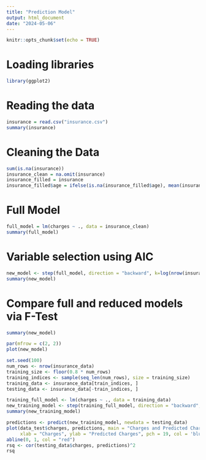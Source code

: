 ```yaml
---
title: "Prediction Model"
output: html_document
date: "2024-05-06"
---
```


```r
knitr::opts_chunk$set(echo = TRUE)
```

# Loading libraries
```r
library(ggplot2)
```

# Reading the data
```r
insurance = read.csv("insurance.csv")
summary(insurance)
```

# Cleaning the Data
```r
sum(is.na(insurance))
insurance_clean = na.omit(insurance)
insurance_filled = insurance
insurance_filled$age = ifelse(is.na(insurance_filled$age), mean(insurance_filled$age, na.rm = TRUE), insurance_filled$age)
```

# Full Model
```r
full_model = lm(charges ~ ., data = insurance_clean)
summary(full_model)
```
# Variable selection using AIC 
```r
new_model <- step(full_model, direction = "backward", k=log(nrow(insurance_clean)))
summary(new_model)
```

# Compare full and reduced models via F-Test
```r
summary(new_model)
```

```r
par(mfrow = c(2, 2))
plot(new_model)
```


```r
set.seed(100)
num_rows <- nrow(insurance_data)
training_size <- floor(0.8 * num_rows)
training_indices <- sample(seq_len(num_rows), size = training_size)
training_data <- insurance_data[train_indices, ]
testing_data <- insurance_data[-train_indices, ]
```


```r
training_full_model <- lm(charges ~ ., data = training_data)
new_training_model <- step(training_full_model, direction = "backward", k=log(nrow(training_data)))
summary(new_training_model)
```


```r
predictions <- predict(new_training_model, newdata = testing_data)
plot(data_test$charges, predictions, main = "Charges and Predicted Charges Simple Model",
     xlab = "Charges", ylab = "Predicted Charges", pch = 19, col = 'blue')
abline(0, 1, col = "red") 
rsq <- cor(testing_data$charges, predictions)^2
rsq
```